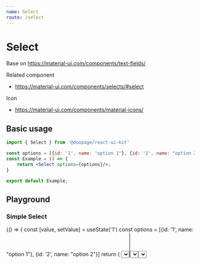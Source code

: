 ```yaml
---
name: Select
route: /select
---
```








# Select
Base on https://material-ui.com/components/text-fields/

Related component
- https://material-ui.com/components/selects/#select

Icon
- https://material-ui.com/components/material-icons/

## Basic usage

```jsx
import { Select } from '@doopage/react-ui-kit'

const options = [{id: '1', name: "option 1"}, {id: '2', name: "option 2"}]
const Example = () => {
    return <Select options={options}/>;
}

export default Example;
```

## Playground

### Simple Select
<Playground>
    {() =>
    {
        const [value, setValue] = useState('1')
        const options = [{id: '1', name: "option 1"}, {id: '2', name: "option 2"}]
        return (
            <Select
                options={options}
                label='Select'
                fullWidth
                value={value}
                onChange={e => setValue(e.target.value)}
            />
        )
    }}
</Playground>

### Multiple Select
<Playground>
    {() =>
    {
        const [value, setValue] = useState(['1'])
        const options = [{id: '1', name: "option 1"}, {id: '2', name: "option 2"}]
        return (
            <Select
                multiple
                options={options}
                label='Select'
                fullWidth
                value={value}
                onChange={e => setValue(e.target.value)}
            />
        )
    }}
</Playground>

### Advanced
<Playground>
    <Select
        options={[{id: '1', name: "option 1", icon: <AdbIcon/>, description: 'description options'}]}
        label='Select'
        fullWidth
    />
    <Select
        options={[1, 2, 3, 4, 5]}
        label='Select'
        fullWidth
    />
</Playground>

## Properties

### Option
<Props of={SelectOption}/>

### Select
<Props of={Select}/>


